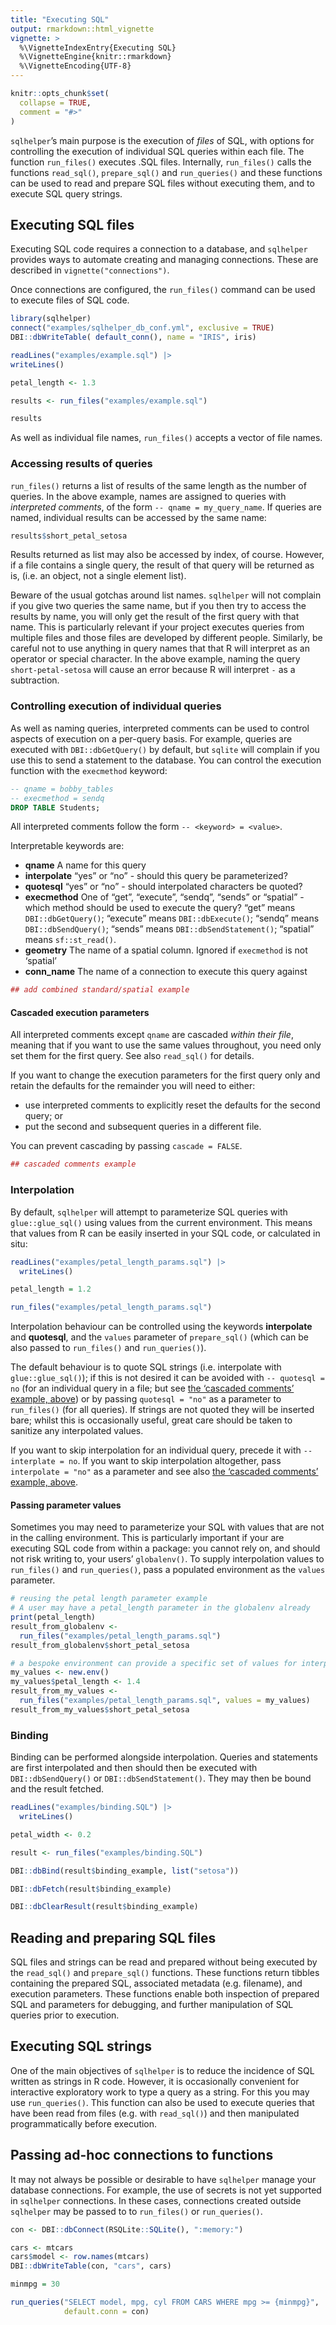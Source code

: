 ---
title: "Executing SQL"
output: rmarkdown::html_vignette
vignette: >
  %\VignetteIndexEntry{Executing SQL}
  %\VignetteEngine{knitr::rmarkdown}
  %\VignetteEncoding{UTF-8}
---

```{r, include = FALSE}
knitr::opts_chunk$set(
  collapse = TRUE,
  comment = "#>"
)
```

`sqlhelper`'s main purpose is the execution of _files_ of SQL, with options for
controlling the execution of individual SQL queries within each file. The
function `run_files()` executes .SQL files. Internally, `run_files()` calls the
functions `read_sql()`, `prepare_sql()` and `run_queries()` and these functions
can be used to read and prepare SQL files without executing them, and to execute SQL query strings.

## Executing SQL files

Executing SQL code requires a connection to a database, and `sqlhelper` provides ways to automate creating and managing connections. These are described in `vignette("connections")`.

Once connections are configured, the `run_files()` command can be used to
execute files of SQL code.

```{r execute_file}
library(sqlhelper)
connect("examples/sqlhelper_db_conf.yml", exclusive = TRUE)
DBI::dbWriteTable( default_conn(), name = "IRIS", iris)

readLines("examples/example.sql") |>
writeLines()

petal_length <- 1.3

results <- run_files("examples/example.sql")

results
```

As well as individual file names, `run_files()` accepts a vector of file names. 

### Accessing results of queries

`run_files()` returns a list of results of the same length as the number of
queries. In the above example, names are assigned to queries with _interpreted comments_, 
of the form `-- qname = my_query_name`. If queries are named, individual results
can be accessed by the same name:

```{r named_access}
results$short_petal_setosa
```

Results returned as list may also be accessed by index, of course. However, if a file contains a single query, the result of that query will be returned as is, (i.e. an object, not a single element list).

Beware of the usual gotchas around list names. `sqlhelper` will not complain if
you give two queries the same name, but if you then try to access the results by
name, you will only get the result of the first query with that name. This is
particularly relevant if your project executes queries from multiple files and
those files are developed by different people. Similarly, be careful not to use
anything in query names that that R will interpret as an operator or special
character. In the above example, naming the query `short-petal-setosa` will
cause an error because R will interpret `-` as a subtraction.

### Controlling execution of individual queries

As well as naming queries, interpreted comments can be used to control
aspects of execution on a per-query basis. For example, queries are
executed with `DBI::dbGetQuery()` by default, but `sqlite` will
complain if you use this to send a statement to the database. You can
control the execution function with the `execmethod` keyword:

```sql
-- qname = bobby_tables
-- execmethod = sendq
DROP TABLE Students;
```

All interpreted comments follow the form `-- <keyword> = <value>`.

Interpretable keywords are:

* __qname__ A name for this query
* __interpolate__ "yes" or "no" - should this query be parameterized?
* __quotesql__ "yes" or "no" - should interpolated characters be quoted?
* __execmethod__ One of "get", "execute", "sendq", "sends" or "spatial" - which
method should be used to execute the query? "get" means `DBI::dbGetQuery()`;
"execute" means `DBI::dbExecute()`; "sendq" means `DBI::dbSendQuery()`; "sends"
means `DBI::dbSendStatement()`; "spatial" means `sf::st_read()`.
* __geometry__ The name of a spatial column. Ignored if `execmethod` is not 'spatial'
* __conn_name__ The name of a connection to execute this query against

```{r interpreted_comments}
## add combined standard/spatial example
```

#### Cascaded execution parameters {#cascade}
All interpreted comments except `qname` are cascaded _within their file_,
meaning that if you want to use the same values throughout, you need only set
them for the first query. See also `read_sql()` for details. 

If you want to change the execution parameters for the first query only and
retain the defaults for the remainder you will need to either:

* use interpreted comments to explicitly reset the defaults for the second query; or
* put the second and subsequent queries in a different file.

You can prevent cascading by passing `cascade = FALSE`.

```{r cascade}
## cascaded comments example
```

### Interpolation

By default, `sqlhelper` will attempt to parameterize SQL queries with
`glue::glue_sql()` using values from the current environment. This means that values from R can be easily inserted in your SQL code, or calculated in situ:

```{r}
readLines("examples/petal_length_params.sql") |>
  writeLines()

petal_length = 1.2

run_files("examples/petal_length_params.sql")
```

Interpolation behaviour can be controlled using the keywords
__interpolate__ and __quotesql__, and the `values` parameter of `prepare_sql()`
(which can be also passed to `run_files()` and `run_queries()`).

The default behaviour is to quote SQL strings (i.e. interpolate with
`glue::glue_sql()`); if this is not desired it can be avoided with `-- quotesql
= no` (for an individual query in a file; but see [the 'cascaded comments'
example, above](#cascade)) or by passing `quotesql = "no"` as a parameter to
`run_files()` (for all queries). If strings are not quoted they will be inserted
bare; whilst this is occasionally useful, great care should be taken to sanitize
any interpolated values.

If you want to skip interpolation for an individual query, precede it with 
`-- interplate = no`. If you want to skip interpolation altogether, pass
`interpolate = "no"` as a parameter and see also [the 'cascaded comments'
example, above](#cascade).

#### Passing parameter values {#values}

Sometimes you may need to parameterize your SQL with values that are not in the
calling environment. This is particularly important if your are executing SQL
code from within a package: you cannot rely on, and should not risk writing to,
your users' `globalenv()`. To supply interpolation values to `run_files()` and
`run_queries()`, pass a populated environment as the `values` parameter.

```{r values}
# reusing the petal length parameter example
# A user may have a petal_length parameter in the globalenv already
print(petal_length)
result_from_globalenv <-
  run_files("examples/petal_length_params.sql")
result_from_globalenv$short_petal_setosa

# a bespoke environment can provide a specific set of values for interpolation
my_values <- new.env()
my_values$petal_length <- 1.4
result_from_my_values <-
  run_files("examples/petal_length_params.sql", values = my_values)
result_from_my_values$short_petal_setosa
```
### Binding

Binding can be performed alongside interpolation. Queries and statements are
first interpolated and then should then be executed with `DBI::dbSendQuery()` or
`DBI::dbSendStatement()`. They may then be bound and the result fetched.

```{r binding}
readLines("examples/binding.SQL") |>
  writeLines()

petal_width <- 0.2

result <- run_files("examples/binding.SQL")

DBI::dbBind(result$binding_example, list("setosa"))

DBI::dbFetch(result$binding_example)

DBI::dbClearResult(result$binding_example)

```

## Reading and preparing SQL files

SQL files and strings can be read and prepared without being executed by the
`read_sql()` and `prepare_sql()` functions. These functions return tibbles
containing the prepared SQL, associated metadata (e.g. filename), and execution
parameters. These functions enable both inspection of prepared SQL and
parameters for debugging, and further manipulation of SQL queries prior to
execution.

## Executing SQL strings

One of the main objectives of `sqlhelper` is to reduce the incidence of SQL
written as strings in R code. However, it is occasionally convenient for
interactive exploratory work to type a query as a string. For this you may use
`run_queries()`. This function can also be used to execute queries that have
been read from files (e.g. with `read_sql()`) and then manipulated
programmatically before execution.

## Passing ad-hoc connections to functions

It may not always be possible or desirable to have `sqlhelper` manage your
database connections. For example, the use of secrets is not yet supported in
`sqlhelper` connections. In these cases, connections created outside `sqlhelper` may be passed to to `run_files()` or `run_queries()`.

```{r conns}

con <- DBI::dbConnect(RSQLite::SQLite(), ":memory:")

cars <- mtcars
cars$model <- row.names(mtcars)
DBI::dbWriteTable(con, "cars", cars)

minmpg = 30

run_queries("SELECT model, mpg, cyl FROM CARS WHERE mpg >= {minmpg}",
            default.conn = con)

```

